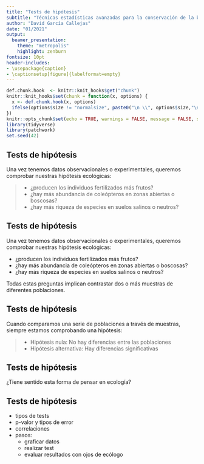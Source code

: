 ```yaml
---
title: "Tests de hipótesis"
subtitle: "Técnicas estadísticas avanzadas para la conservación de la biodiversidad - Universidad de Huelva"
author: "David García Callejas"
date: "01/2021"
output:
  beamer_presentation:
    theme: "metropolis"
    highlight: zenburn
fontsize: 10pt
header-includes:
- \usepackage{caption}
- \captionsetup[figure]{labelformat=empty}
---
```


```r
def.chunk.hook  <- knitr::knit_hooks$get("chunk")
knitr::knit_hooks$set(chunk = function(x, options) {
  x <- def.chunk.hook(x, options)
  ifelse(options$size != "normalsize", paste0("\n \\", options$size,"\n\n", x, "\n\n \\normalsize"), x)
})
knitr::opts_chunk$set(echo = TRUE, warnings = FALSE, message = FALSE, size = "small")
library(tidyverse)
library(patchwork)
set.seed(42)
```

## Tests de hipótesis

Una vez tenemos datos observacionales o experimentales, queremos comprobar nuestras hipótesis ecológicas:

>- ¿producen los individuos fertilizados más frutos?
>- ¿hay más abundancia de coleópteros en zonas abiertas o boscosas?
>- ¿hay más riqueza de especies en suelos salinos o neutros?

## Tests de hipótesis

Una vez tenemos datos observacionales o experimentales, queremos comprobar nuestras hipótesis ecológicas:

* ¿producen los individuos fertilizados más frutos?
* ¿hay más abundancia de coleópteros en zonas abiertas o boscosas?
* ¿hay más riqueza de especies en suelos salinos o neutros?

Todas estas preguntas implican contrastar dos o más muestras de diferentes poblaciones.

## Tests de hipótesis

Cuando comparamos una serie de poblaciones a través de muestras, siempre estamos comprobando una hipótesis:

>- Hipótesis nula: No hay diferencias entre las poblaciones
>- Hipótesis alternativa: Hay diferencias significativas

## Tests de hipótesis

¿Tiene sentido esta forma de pensar en ecología?

## Tests de hipótesis

* tipos de tests
* p-valor y tipos de error
* correlaciones
* pasos:
  - graficar datos
  - realizar test
  - evaluar resultados con ojos de ecólogo

